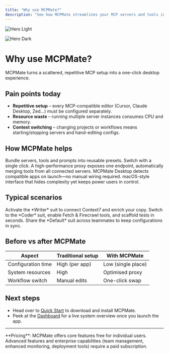 ```yaml
---
title: "Why use MCPMate?"
description: "See how MCPMate streamlines your MCP servers and tools into a single desktop app."
---
```



<img
  className="block dark:hidden"
  src="/images/hero-light.jpg"
  alt="Hero Light"
  title={true}
/>

<img
  className="hidden dark:block"
  src="/images/hero-dark.jpg"
  alt="Hero Dark"
  title={true}
/>

# Why use MCPMate?

<Callout type="info">
  MCPMate turns a scattered, repetitive MCP setup into a one-click desktop experience.
</Callout>

## Pain points today

- **Repetitive setup** – every MCP-compatible editor (Cursor, Claude Desktop, Zed…) must be configured separately.
- **Resource waste** – running multiple server instances consumes CPU and memory.
- **Context switching** – changing projects or workflows means starting/stopping servers and hand-editing configs.

## How MCPMate helps

<CardGroup cols={2}>
  <Card title="Config Suit" icon="layer-group">
    Bundle servers, tools and prompts into reusable presets. Switch with a single click.
  </Card>
  <Card title="Unified proxy" icon="server">
    A high-performance proxy exposes one endpoint, automatically merging tools from all connected servers.
  </Card>
  <Card title="Auto app detection" icon="plug">
    MCPMate Desktop detects compatible apps on launch—no manual wiring required.
  </Card>
  <Card title="Clean UI" icon="window-maximize">
    macOS-style interface that hides complexity yet keeps power users in control.
  </Card>
</CardGroup>

## Typical scenarios

<Tabs>
  <Tab label="Writing">
    Activate the *Writer* suit to connect Context7 and enrich your copy.
  </Tab>
  <Tab label="Coding">
    Switch to the *Coder* suit, enable Fetch & Firecrawl tools, and scaffold tests in seconds.
  </Tab>
  <Tab label="Team work">
    Share the *Default* suit across teammates to keep configurations in sync.
  </Tab>
</Tabs>

## Before vs after MCPMate

| Aspect | Traditional setup | With MCPMate |
| ------ | ---------------- | ------------ |
| Configuration time | High (per app) | Low (single place) |
| System resources   | High           | Optimised proxy |
| Workflow switch    | Manual edits   | One-click swap |

## Next steps

- Head over to [Quick Start](/pages/quickstart) to download and install MCPMate.
- Peek at the [Dashboard](/pages/dashboard) for a live system overview once you launch the app.

---

<Callout type="info">
  **Pricing**: MCPMate offers core features free for individual users. Advanced features and enterprise capabilities (team management, enhanced monitoring, deployment tools) require a paid subscription.
</Callout>